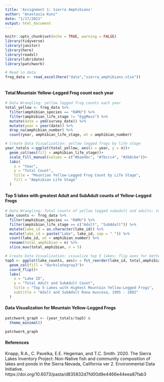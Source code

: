 ```yaml
---
title: 'Assignment 1: Sierra Amphibians'
author: "Anastasia Kunz"
date: "1/17/2021"
output: html_document
---
```


```r
knitr::opts_chunk$set(echo = TRUE, warning = FALSE)
library(tidyverse)
library(janitor)
library(here)
library(readxl)
library(lubridate)
library(patchwork)
```



```r
# Read in data
frog_data <- read_excel(here("data","sierra_amphibians.xlsx"))
  
```
#### Total Mountain Yellow-Legged Frog count each year

```r
# Data Wrangling: yellow legged frog counts each year
total_yellow <- frog_data %>% 
  filter(amphibian_species == "RAMU") %>% 
  filter(amphibian_life_stage != "EggMass") %>% 
  mutate(date = ymd(survey_date)) %>% 
  mutate(year = year(date)) %>% 
  drop_na(amphibian_number) %>% 
  count(year, amphibian_life_stage, wt = amphibian_number)

# Create Data Visualization: yellow legged frogs by life stage
year_totals <-ggplot(total_yellow, aes(x = year, y = n))+
  geom_col(aes(fill = amphibian_life_stage))+
  scale_fill_manual(values = c("#bae4bc", "#7bccc4", "#2b8cbe"))+
  labs(
    x = "Year",
    y = "Total Count",
    title = "Mountian Yellow-Legged Frog Count by Life Stage",
    fill = "Amphibian Life Stage"
  )


```


#### Top 5 lakes with greatest Adult and SubAdult counts of Yellow-Legged Frogs
```r
# Data Wrangling: Total counts of yellow legged subadult and adults; top 5 lakes
lake_counts <- frog_data %>% 
  filter(amphibian_species == "RAMU") %>% 
  filter(amphibian_life_stage == c("Adult", "SubAdult")) %>% 
  mutate(lake_id = as.character(lake_id)) %>% 
  mutate(lake_id = paste("Lake", lake_id, sep = " ")) %>% 
  count(lake_id, wt = amphibian_number) %>% 
  rename(total_amphibian = n) %>% 
  slice_max(total_amphibian, n = 5)

# Create Data Visualization: visualize top 5 lakes; flip axes for better conformation
top5 <- ggplot(lake_counts, aes(x = fct_reorder(lake_id, total_amphibian), y = total_amphibian))+
  geom_col(fill = "darkslategray3")+
  coord_flip()+
  labs(
    x = "Lake ID",
    y = "Total Adult and SubAdult Count",
    title = "Top 5 Lakes with Highest Mountain Yellow-Legged Frogs",
    subtitle = "Adult and SubAdult Rana muscosa, 1995 - 2002"
  )

```

#### Data Visualization for Mountain Yellow-Legged Frogs

```r

patchwork_graph <- (year_totals/top5) & 
  theme_minimal()

patchwork_graph
```

#### References

Knapp, R.A., C. Pavelka, E.E. Hegeman, and T.C. Smith. 2020. The Sierra Lakes Inventory Project: Non-Native fish and community composition of lakes and ponds in the Sierra Nevada, California ver 2. Environmental Data Initiative. https://doi.org/10.6073/pasta/d835832d7fd00d9e4466e44eea87fab3




